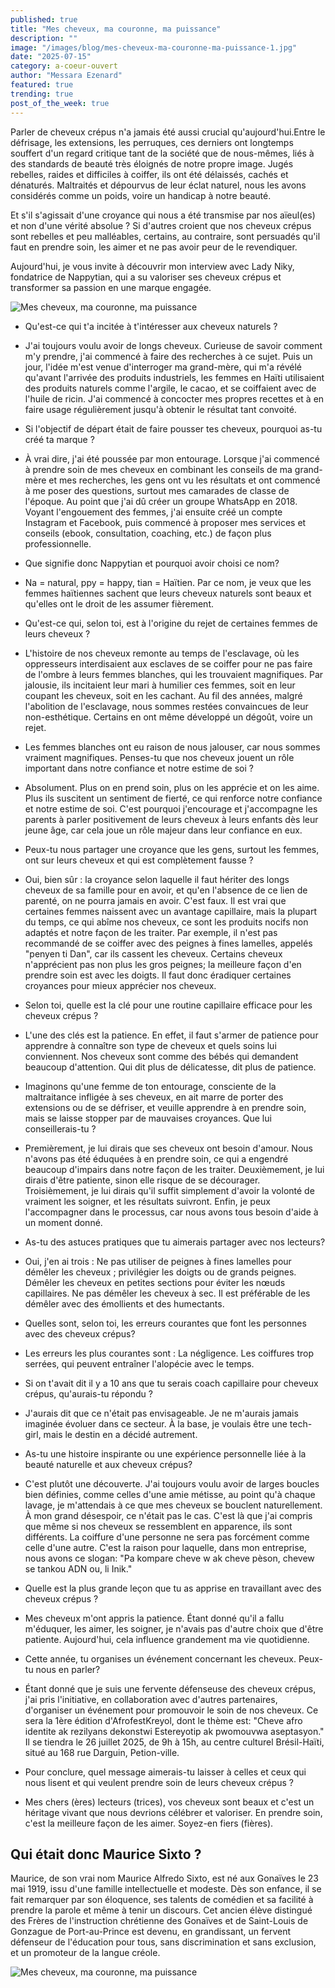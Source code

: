 ```yaml
---
published: true
title: "Mes cheveux, ma couronne, ma puissance"
description: ""
image: "/images/blog/mes-cheveux-ma-couronne-ma-puissance-1.jpg"
date: "2025-07-15"
category: a-coeur-ouvert
author: "Messara Ezenard"
featured: true
trending: true
post_of_the_week: true
---
```


Parler de cheveux crépus n'a jamais été aussi crucial qu'aujourd'hui.Entre le défrisage, les extensions, les perruques, ces derniers ont longtemps souffert d'un regard critique tant de la société que de nous-mêmes, liés à des standards de beauté très éloignés de notre propre image. Jugés rebelles, raides et difficiles à coiffer, ils ont été délaissés, cachés et dénaturés. Maltraités et dépourvus de leur éclat naturel, nous les avons considérés comme un poids, voire un handicap à notre beauté. 

Et s'il s'agissait d'une croyance qui nous a été transmise par nos aïeul(es) et non d'une vérité absolue ? 
Si d'autres croient que nos cheveux crépus sont rebelles et peu malléables, certains, au 
contraire, sont persuadés qu'il faut en prendre soin, les aimer et ne pas avoir peur de le revendiquer. 

Aujourd'hui, je vous invite à découvrir mon interview avec Lady Niky, fondatrice de Nappytian, qui a su valoriser ses cheveux crépus et transformer sa passion en une marque engagée. 

![Mes cheveux, ma couronne, ma puissance](/images/blog/mes-cheveux-ma-couronne-ma-puissance-2.png)


- Qu'est-ce qui t'a incitée à t'intéresser aux cheveux naturels ?
- J'ai toujours voulu avoir de longs cheveux. Curieuse de savoir comment m'y prendre, j'ai commencé à faire des recherches à ce sujet. Puis un jour, l'idée m'est venue d'interroger ma grand-mère, qui m'a révélé qu'avant l'arrivée des produits industriels, les femmes en Haïti utilisaient des produits naturels comme l'argile, le cacao, et se coiffaient avec 
de l'huile de ricin. J'ai commencé à concocter mes propres recettes et à en faire usage régulièrement jusqu'à obtenir le résultat tant convoité. 


- Si l'objectif de départ était de faire pousser tes cheveux, pourquoi as-tu créé ta marque ?
- À vrai dire, j'ai été poussée par mon entourage. Lorsque j'ai commencé à prendre soin de mes cheveux en combinant les conseils de ma grand-mère et mes 
recherches, les gens ont vu les résultats et ont commencé à me poser des questions, surtout mes camarades de classe de l'époque. 
Au point que j'ai dû créer un groupe WhatsApp en 2018. 
Voyant l'engouement des femmes, j'ai ensuite créé un compte Instagram et Facebook, puis commencé à proposer mes services et conseils (ebook, consultation, coaching, etc.) 
de façon plus professionnelle.

- Que signifie donc Nappytian et pourquoi avoir choisi ce nom? 
- Na = natural, ppy = happy, tian = Haïtien. Par ce nom, je veux que les femmes haïtiennes sachent que leurs cheveux naturels sont beaux et qu'elles ont le droit de les assumer fièrement. 

- Qu'est-ce qui, selon toi, est à l'origine du rejet de certaines femmes de leurs cheveux ? 
- L'histoire de nos cheveux remonte au temps de l'esclavage, où les oppresseurs interdisaient aux esclaves de se coiffer pour ne pas faire de l'ombre à leurs femmes blanches, qui les trouvaient magnifiques. Par jalousie, ils incitaient leur mari à humilier ces femmes, soit en leur coupant les cheveux, soit en les cachant. 
Au fil des années, malgré l'abolition de l'esclavage, nous sommes restées 
convaincues de leur non-esthétique. Certains en ont même développé un dégoût, voire un rejet. 

- Les femmes blanches ont eu raison de nous jalouser, car nous sommes vraiment magnifiques. Penses-tu que nos cheveux jouent un rôle important dans notre confiance et notre estime de soi ?
- Absolument. Plus on en prend soin, plus on les apprécie et on les aime. Plus ils suscitent un sentiment de fierté, ce qui renforce notre confiance et notre estime de soi. 
C'est pourquoi j'encourage et j'accompagne les parents à parler positivement de leurs cheveux à leurs enfants dès leur jeune âge, car cela joue un rôle majeur dans leur 
confiance en eux. 

- Peux-tu nous partager une croyance que les gens, surtout les femmes, ont sur leurs cheveux et qui est complètement fausse ?
- Oui, bien sûr : la croyance selon laquelle il faut hériter des longs cheveux de sa famille pour en avoir, et qu'en l'absence de ce lien de parenté, on ne pourra jamais en avoir. C'est faux. Il est vrai que certaines femmes naissent avec un avantage capillaire, mais la plupart du temps, ce qui abîme nos cheveux, ce sont les produits nocifs non adaptés et notre façon de les traiter. 
Par exemple, il n'est pas recommandé de se coiffer avec des peignes à fines lamelles, appelés "penyen ti Dan", car ils cassent les cheveux. 
Certains cheveux n'apprécient pas non plus 
les gros peignes; la meilleure façon d'en prendre soin est avec les doigts. 
Il faut donc éradiquer certaines croyances pour mieux apprécier nos cheveux.

- Selon toi, quelle est la clé pour une routine capillaire efficace pour les cheveux crépus ?
- L'une des clés est la patience. En effet, il faut s'armer de patience pour apprendre à connaître son type de cheveux et quels soins lui conviennent. 
Nos cheveux sont comme des bébés qui demandent beaucoup d'attention. Qui dit plus de délicatesse, dit plus de patience.

- Imaginons qu'une femme de ton entourage, consciente de la maltraitance infligée à ses cheveux, en ait marre de porter des extensions ou de se défriser, et veuille apprendre à en prendre soin, mais se laisse stopper par de mauvaises croyances. Que lui 
conseillerais-tu ?
- Premièrement, je lui dirais que ses cheveux ont besoin d'amour. 
Nous n'avons pas été éduquées à en prendre soin, ce qui a engendré beaucoup d'impairs dans notre façon de les traiter. 
Deuxièmement, je lui dirais d'être patiente, sinon elle risque de se décourager. Troisièmement, je lui dirais qu'il suffit simplement d'avoir la volonté de vraiment les soigner, et les résultats suivront. 
Enfin, je peux l'accompagner dans le 
processus, car nous avons tous besoin d'aide 
à un moment donné.

- As-tu des astuces pratiques que tu aimerais partager avec nos lecteurs?
- Oui, j'en ai trois : 
Ne pas utiliser de peignes à fines lamelles pour démêler les cheveux ; privilégier les 
doigts ou de grands peignes. 
Démêler les cheveux en petites sections pour 
éviter les nœuds capillaires. 
Ne pas démêler les cheveux à sec. Il est 
préférable de les démêler avec des émollients et des humectants.

- Quelles sont, selon toi, les erreurs courantes que font les personnes avec des cheveux crépus?
- Les erreurs les plus courantes sont : 
La négligence. 
Les coiffures trop serrées, qui peuvent entraîner l'alopécie avec le temps.

- Si on t'avait dit il y a 10 ans que tu serais coach capillaire pour cheveux crépus, qu'aurais-tu répondu ? 
- J'aurais dit que ce n'était pas envisageable. Je ne m'aurais jamais imaginée évoluer dans 
ce secteur. 
À la base, je voulais être une tech-girl, mais le 
destin en a décidé autrement. 

- As-tu une histoire inspirante ou une expérience personnelle liée à la beauté naturelle et aux cheveux crépus?
- C'est plutôt une découverte. J'ai toujours voulu avoir de larges boucles bien définies, comme celles d'une amie métisse, au point qu'à chaque lavage, je m'attendais à ce que mes cheveux se bouclent naturellement. À mon grand désespoir, ce n'était pas le cas. C'est là que j'ai compris que même si nos cheveux se ressemblent en apparence, ils sont différents. La coiffure d'une personne ne sera pas forcément comme celle d'une autre. C'est la raison pour laquelle, dans mon entreprise, nous avons ce slogan: "Pa 
kompare cheve w ak cheve pèson, chevew se tankou ADN ou, li Inik."

- Quelle est la plus grande leçon que tu as apprise en travaillant avec des cheveux crépus ? 
- Mes cheveux m'ont appris la patience. Étant donné qu'il a fallu m'éduquer, les aimer, les soigner, je n'avais pas d'autre choix que d'être patiente. 
Aujourd'hui, cela influence grandement ma vie quotidienne.

- Cette année, tu organises un événement concernant les cheveux. Peux-tu nous en parler? 
- Étant donné que je suis une fervente défenseuse des cheveux crépus, j'ai pris l'initiative, en collaboration avec d'autres partenaires, d'organiser un événement pour promouvoir le soin de nos cheveux. Ce sera 
la 1ère édition d'AfrofestKreyol, dont le thème est: "Cheve afro identite ak rezilyans dekonstwi Estereyotip ak pwomouvwa aseptasyon." 
Il se tiendra le 26 juillet 2025, de 9h à 15h, au centre culturel Brésil-Haïti, situé au 168 rue Darguin, Petion-ville.

- Pour conclure, quel message aimerais-tu laisser à celles et ceux qui nous lisent et qui veulent prendre soin de leurs cheveux crépus 
? 
- Mes chers (ères) lecteurs (trices), vos 
cheveux sont beaux et c'est un héritage vivant que nous devrions célébrer et valoriser. En prendre soin, c'est la meilleure façon de les aimer. 
Soyez-en fiers (fières). 

## Qui était donc Maurice Sixto ?

Maurice, de son vrai nom Maurice Alfredo Sixto, est né aux
Gonaïves le 23 mai 1919, issu d&#39;une famille intellectuelle et
modeste. Dès son enfance, il se fait remarquer par son éloquence,
ses talents de comédien et sa facilité à prendre la parole et même
à tenir un discours. Cet ancien élève distingué des Frères de
l&#39;instruction chrétienne des Gonaïves et de Saint-Louis de
Gonzague de Port-au-Prince est devenu, en grandissant, un
fervent défenseur de l&#39;éducation pour tous, sans discrimination et
sans exclusion, et un promoteur de la langue créole.

![Mes cheveux, ma couronne, ma puissance](/images/blog/mes-cheveux-ma-couronne-ma-puissance-3.png)


